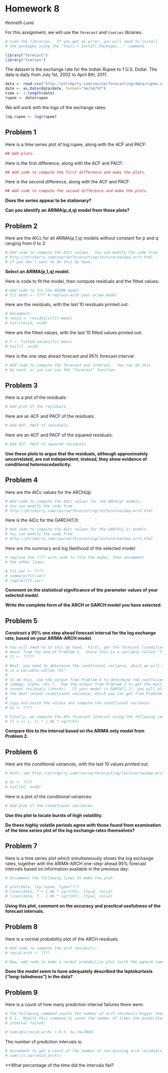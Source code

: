 Homework 8
==========
*Kenneth Luna*


For this assignment, we will use the `forecast` and `tseries` libraries.

```r
# Load the libraries.  If you get an error, you will need to install
# the packages using the "Tools > Install Packages..." command.

library("forecast")
library("tseries")
```

The dataset is the exchange rate for the Indian Rupee to 1 U.S. Dollar.
The data is daily from July 1st, 2002 to April 8th, 2011.

```r
data <- read.csv("http://ptrckprry.com/course/forecasting/data/rupee.csv")
date <- as.Date(data$date, format="%m/%d/%Y")
time <- 1:length(date)
rupee <- data$rupee
```

We will work with the logs of the exchange rates:

```r
log.rupee <- log(rupee)
```


Problem 1
---------

Here is a time series plot of log.rupee, along with the ACF and PACF:

```r
## Add plots.
```

Here is the first difference, along with the ACF and PACF:

```r
## Add code to compute the first difference and make the plots.
```

Here is the second difference, along with the ACF and PACF:

```r
## Add code to compute the second difference and make the plots.
```

**Does the series appear to be stationary?**


**Can you identify an ARIMA(p,d,q) model from these plots?**



Problem 2
---------

Here are the AICc for all ARIMA(p,1,q) models without constant for p and q
ranging from 0 to 2:


```r
# Add code to compute the AICc values.  You can modify the code from
# http://ptrckprry.com/course/forecasting/lecture/nasdaq-arch.html
# if you don't want to do this by hand.
```

**Select an ARIMA(p,1,q) model.**


Here is code to fit the model, then compute residuals and the fitted values:

```r
# Add code to fit the ARIMA model.
# fit.mean <- ???? # replace with your arima model
```

Here are the residuals, with the last 10 residuals printed out:
```r
# Uncomment:
# resid <- residuals(fit.mean)
# tail(resid, n=10)
```

Here are the fitted values, with the last 10 fitted values printed out:
```r
# f <- fitted.values(fit.mean)
# tail(f, n=10)
```

Here is the one step ahead forecast and 95% forecast interval:

```r
# Add code to compute the forecast and interval.  You can do this
# by hand, or you can use the "forecast" function.
```


Problem 3
---------

Here is a plot of the residuals:

```r
# Add plot of the residuals.
```

Here are an ACF and PACF of the residuals:

```r
# Add ACF, PACF of residuals.
```

Here are an ACF and PACF of the squared residuals:

```r
# Add ACF, PACF of squared residuals.
```

**Use these plots to argue that the residuals, although approximately
uncorrelated, are not independent; instead, they show evidence of conditional
heteroscedasticity.**



Problem 4
---------

Here are the AICc values for the ARCH(q):

```r
# Add code to compute the AICc values for the ARCH(q) models.
# You can modify the code from 
# http://ptrckprry.com/course/forecasting/lecture/nasdaq-arch.html
```

Here is the AICc for the GARCH(1,1):

```r
# Add code to compute the AICc values for the GARCH(1,1) models.
# You can modify the code from 
# http://ptrckprry.com/course/forecasting/lecture/nasdaq-arch.html
```


Here are the summary and log likelihood of the selected model:

```r
# replace the ???? with code to fite the model, then uncomment
# the other lines.

# fit.var <- ????
# summary(fit.var)
# logLik(fit.var)
```

**Comment on the statistical significance of the parameter values of your
selected model.**


**Write the complete form of the ARCH or GARCH model you have selected.**


Problem 5
---------

**Construct a 95% one step ahead forecast interval for the log exchange rate,
based on your ARIMA-ARCH model.**

```r
# You will need to to this by hand.  First, get the forecast (conditional
# mean) from the end of Problem 2.  Store this in a variable called "f1":
# f1 <- ?????

# Next, you need to determine the conditional variance, which we will store
# in a variable called "h1".
#
# To do this, use the output from Problem 4 to determine the coefficients
# (omega, alpha, etc.).  Use the output from Problem 2 to get the most
# recent residuals (shocks).  If your model is GARCH(1,1), you will also need
# the most recent conditional variance, which you can get from Problem 6.
# 
# Copy and paste the values and compute the conditional variance:
# h1 <- ????

# Finally, we compute the 95% forecast interval using the following command:
# f1 + c(-1, 1) * 1.96 * sqrt(h1)
```

**Compare this to the interval based on the ARIMA only model from Problem 2.**



Problem 6
---------

Here are the conditional variances, with the last 10 values printed out:

```r
# Hint: see http://ptrckprry.com/course/forecasting/lecture/nasdaq-arch.html

# ht <- ????
# tail(ht, n=10)
```

Here is a plot of the conditional variances:

```r
# Add plot of the conditional variances
```

**Use this plot to locate bursts of high volatility.**


**Do these highly volatile periods agree with those found from examination of
the time series plot of the log exchange rates themselves?**


Problem 7
---------

Here is a time series plot which simultaneously shows the log exchange rates,
together with the ARIMA-ARCH one-step-ahead 95% forecast intervals based on
information available in the previous day:

```r
# Uncomment the following lines to make the plot:

# plot(date, log.rupee, type="l")
# lines(date, f + 1.96 * sqrt(ht), lty=2, col=2)
# lines(date, f - 1.96 * sqrt(ht), lty=2, col=2)
```

**Using this plot, comment on the accuracy and practical usefulness of the
forecast intervals.**



Problem 8
---------

Here is a normal probability plot of the ARCH residuals.

```r
# Add code to compute the arch residuals:
# resid.arch <- ????

# Now, add code to make a normal probability plot (with the qqnorm command)
```

**Does the model seem to have adequately described the leptokurtosis
("long-tailedness") in the data?**


Problem 9
---------

Here is a count of how many prediction interval failures there were:

```r
# The following command counts the number of arch residuals bigger than
# 0.5.  Modify this command to count the number of times the prediciton
# interval failed:

# sum(abs(resid.arch) > 0.5, na.rm=TRUE)
```

The number of prediction intervals is:
```r
# Uncomment to get a count of the number of non-missing arch residuals:
# sum(!is.na(resid.arch))
```

**What percentage of the time did the intervals fail?


